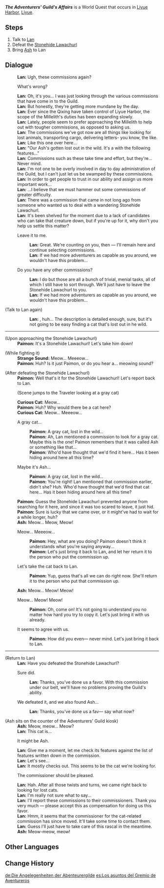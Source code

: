 {{Quest Infobox
|id            = 71803
|type          = World
|region        = Liyue
|area          = Sea of Clouds
|subarea       = Liyue Harbor
|summary       = 
|requirement   = Complete [[A New Star Approaches]]
|startLocation = [[Liyue Harbor]], [[Liyue]]
|exp           = 200
|mora          = 20,000
|rep           = Liyue
|repAmt        = 20
|repOrder      = 190
|other         = {{Card|Guide to Prosperity|2}}{{Card|Guide to Diligence|2}}{{Card|Guide to Gold|2}}
|characters    = Traveler; Paimon; Lan; Ash
}}
'''''The Adventurers' Guild's Affairs''''' is a World Quest that occurs in [[Liyue Harbor]], [[Liyue]].
==Steps==
# Talk to [[Lan]]
# Defeat the [[Stonehide Lawachurl]]
# Bring [[Ash]] to Lan

==Dialogue==
{{Quest Description|[[Lan]] seems to be fretting over some of the commissions that the [[Adventurers' Guild]] has undertaken...}}
{{Dialogue start}}
:'''Lan:''' Ugh, these commissions again?
:{{DIcon}} What's wrong?
:'''Lan:''' Oh, it's you... I was just looking through the various commissions that have come in to the Guild.
:'''Lan:''' But honestly, they're getting more mundane by the day.
:'''Lan:''' Ever since the Qixing have taken control of Liyue Harbor, the scope of the Millelith's duties has been expanding slowly.
:'''Lan:''' Lately, people seem to prefer approaching the Millelith to help out with tougher commissions, as opposed to asking us.
:'''Lan:''' The commissions we've got now are all things like looking for lost animals, transporting cargo, delivering letters- you know, the like.
:'''Lan:''' Like this one over here...
:'''Lan:''' "Our Ash's gotten lost out in the wild. It's a {{Color|buzzword|gray cat}} with the following features..."
:'''Lan:''' Commissions such as these take time and effort, but they're... Never mind.
:'''Lan:''' I'm not one to be overly involved in day to day administration of the Guild, but I can't just let us be swamped by these commissions.
:'''Lan:''' In order to get people to trust in our ability and assign us more important work...
:'''Lan:''' ...I believe that we must hammer out some commissions of greater difficulty.
:'''Lan:''' There was a commission that came in not long ago from someone who wanted us to deal with a wandering Stonehide Lawachurl.
:'''Lan:''' It's been shelved for the moment due to a lack of candidates who can take that creature down, but if you're up for it, why don't you help us settle this matter?
:{{DIcon}} Leave it to me.
::'''Lan:''' Great. We're counting on you, then &mdash; I'll remain here and continue selecting commissions.
::'''Lan:''' If we had more adventurers as capable as you around, we wouldn't have this problem...
:{{DIcon}} Do you have any other commissions?
::'''Lan:''' I do but those are all a bunch of trivial, menial tasks, all of which I still have to sort through. We'll just have to leave the Stonehide Lawachurl to you.
::'''Lan:''' If we had more adventurers as capable as you around, we wouldn't have this problem...

;(Talk to Lan again)
::'''Lan:''' {{Color|buzzword|Ash}}, huh... The description is detailed enough, sure, but it's not going to be easy finding a cat that's lost out in he<!--in-game misspelling--> wild.
----
;(Upon approaching the Stonehide Lawachurl)
:'''Paimon:''' It's a Stonehide Lawachurl! Let's take him down!

;(While fighting it)
:'''Strange Sound:''' Meow... Meeeow...
:'''Paimon:''' Huh? Is it just Paimon, or do you hear a... meowing sound?

;(After defeating the Stonehide Lawachurl)
:'''Paimon:''' Well that's it for the Stonehide Lawachurl! Let's report back to Lan.
:;(Scene jumps to the Traveler looking at a gray cat)
:'''Curious Cat:''' Meow...
:'''Paimon:''' Huh? Why would there be a cat here?
:'''Curious Cat:''' Meow... Meeeow...
:{{DIcon}} A gray cat...
::'''Paimon:''' A gray cat, lost in the wild...
::'''Paimon:''' Ah, Lan mentioned a commission to look for a gray cat. Maybe this is the one! Paimon remembers that it was called Ash or something like that...
::'''Paimon:''' Who'd have thought that we'd find it here... Has it been hiding around here all this time?
:{{DIcon}} Maybe it's Ash...
::'''Paimon:''' A gray cat, lost in the wild...
::'''Paimon:''' You're right! Lan mentioned that commission earlier, didn't she? Huh. Who'd have thought that we'd find that cat here... Has it been hiding around here all this time?
:'''Paimon:''' Guess the Stonehide Lawachurl prevented anyone from searching for it here, and since it was too scared to leave, it just hid.
:'''Paimon:''' Sure is lucky that we came over, or it might've had to wait for a while longer, huh?
:'''Ash:''' Meow... Meow, Meow!
:{{DIcon}} Meow... Meeeow...
::'''Paimon:''' Hey, what are you doing? Paimon doesn't think it understands what you're saying anyway...
::'''Paimon:''' Let's just bring it back to Lan, and let her return it to the person who put the commission up.
:{{DIcon}} Let's take the cat back to Lan.
::'''Paimon:''' Yup, guess that's all we can do right now. She'll return it to the person who put that commission up.
:'''Ash:''' Meow... Meow! Meow!
:{{DIcon}} Meow... Meow! Meow!
::'''Paimon:''' Oh, come on! It's not going to understand you no matter how hard you try to copy it. Let's just bring it with us already.
:{{DIcon}} It seems to agree with us.
::'''Paimon:''' How did you even&mdash; never mind. Let's just bring it back to Lan.
----
;(Return to Lan)
:'''Lan:''' Have you defeated the Stonehide Lawachurl?
:{{DIcon}} Sure did.
::'''Lan:''' Thanks, you've done us a favor. With this commission under our belt, we'll have no problems proving the Guild's ability.
:{{DIcon}} We defeated it, and we also found Ash...
::'''Lan:''' Thanks, you've done us a fav&mdash; say what now?
;(Ash sits on the counter of the Adventurers' Guild kiosk)
:'''Ash:''' Meow, meow... Meow?
:'''Lan:''' This cat is...
:{{DIcon}} It might be Ash.
:'''Lan:''' Give me a moment, let me check its features against the list of features written down in the commission.
:'''Lan:''' Let's see...
:'''Lan:''' It mostly checks out. This seems to be the cat we're looking for.
:{{DIcon}} The commissioner should be pleased.
:'''Lan:''' Hah. After all those twists and turns, we came right back to looking for lost cats.
:'''Lan:''' I'm really not sure what to say...
:'''Lan:''' I'll report these commissions to their commissioners. Thank you very much &mdash; please accept this as compensation for doing us this favor.
:'''Lan:''' Hmm, it seems that the commissioner for the cat-related commission has since moved. It'll take some time to contact them.
:'''Lan:''' Guess I'll just have to take care of this rascal in the meantime.
:'''Ash:''' Meow-meow, meow!
{{Dialogue end}}

==Other Languages==
{{Other Languages
|en      = The Adventurers' Guild's Affairs
|zhs     = 冒险家协会的诸多事宜
|zhs_rm  = Màoxiǎnjiā Xiéhuì de Zhūduō Shìyí
|zht     = 冒險家協會的諸多事宜
|zht_rm  = Màoxiǎnjiā Xiéhuì de Zhūduō Shìyí
|zh_tl   = The Many Affairs of the Adventurers' Guild
|ja      = 冒険者協会の数々な事情
|ja_rm   = Boukensha Kyoukai no Kazukazuna Jijou
|ja_tl   = The Adventurers' Guild's Various Affairs
|ko      = 모험가 길드의 업무
|ko_rm   = Moheomga Gildeu-ui Eopmu
|ko_tl   = The Works of Adventurers' Guild
|es      = Los asuntos del Gremio de Aventureros
|es_tl   = The Affairs of the Adventurers' Guild
|fr      = Affaires de la Guilde des aventuriers
|fr_tl   = Affairs of the Adventurers' Guild
|ru      = Множество дел Гильдии искателей приключений
|ru_tl   = Multitude of Affairs of The Adventurers' Guild
|th      = งานทั้งหลายของกิลด์นักผจญภัย
|th_rm   = 
|th_tl   = 
|vi      = Hiệp Hội Nhà Mạo Hiểm Nhiều Việc
|vi_tl   = 
|de      = Die Angelegenheiten der Abenteurergilde
|de_tl   = The Adventurers's Guild's Affairs
|id      = Masalah di Adventurers' Guild
|id_tl   = Problems in Adventurers' Guild
|pt      = Muitos Assuntos da Guilda de Aventureiros
|pt_tl   = 
|tr      = Maceracılar Loncasının İşleri
|tr_tl   = 
|it      = Gli incarichi della Gilda degli avventurieri
|it_tl   = 
}}

==Change History==
{{Change History|1.1}}

[[de:Die Angelegenheiten der Abenteurergilde]]
[[es:Los asuntos del Gremio de Aventureros]]